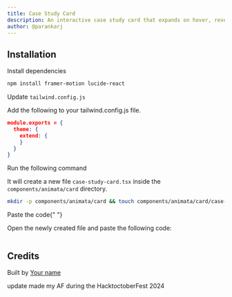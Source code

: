 ```yaml
---
title: Case Study Card
description: An interactive case study card that expands on hover, revealing a hidden tab with a clickable link to read comments.
author: @parankarj
---
```


<ComponentPreview name="card-case-study-card--docs" />

## Installation

<Steps>
<Step>Install dependencies</Step>

```bash
npm install framer-motion lucide-react
```

<Step>Update `tailwind.config.js`</Step>

Add the following to your tailwind.config.js file.

```json
module.exports = {
  theme: {
    extend: {
    }
  }
}
```

<Step>Run the following command</Step>

It will create a new file `case-study-card.tsx` inside the `components/animata/card` directory.

```bash
mkdir -p components/animata/card && touch components/animata/card/case-study-card.tsx
```

<Step>Paste the code</Step>{" "}

Open the newly created file and paste the following code:

```jsx file=<rootDir>/animata/card/case-study-card.tsx

```

</Steps>

## Credits

Built by [Your name](https://github.com/webdevNYC)

update made my AF during the HacktoctoberFest 2024
